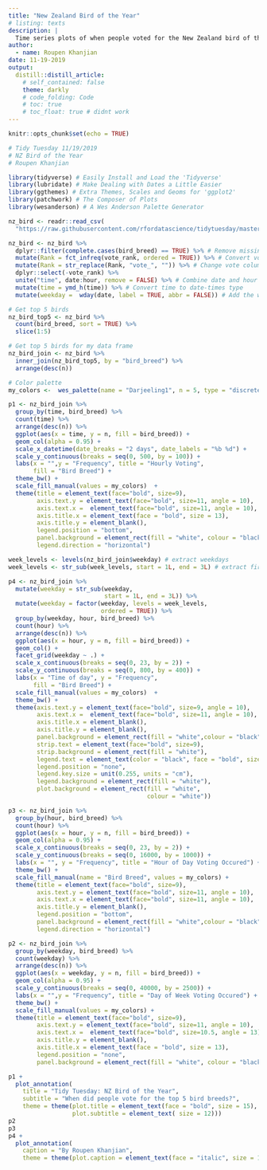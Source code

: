 ```yaml
---
title: "New Zealand Bird of the Year"
# listing: texts
description: |
  Time series plots of when people voted for the New Zealand bird of the year
author:
  - name: Roupen Khanjian
date: 11-19-2019
output:
  distill::distill_article:
    # self_contained: false
    theme: darkly
    # code_folding: Code
    # toc: true
    # toc_float: true # didnt work
---
```


```r
knitr::opts_chunk$set(echo = TRUE)
```

```r
# Tidy Tuesday 11/19/2019
# NZ Bird of the Year
# Roupen Khanjian

library(tidyverse) # Easily Install and Load the 'Tidyverse' 
library(lubridate) # Make Dealing with Dates a Little Easier
library(ggthemes) # Extra Themes, Scales and Geoms for 'ggplot2'
library(patchwork) # The Composer of Plots
library(wesanderson) # A Wes Anderson Palette Generator
```


```r
nz_bird <- readr::read_csv(
  "https://raw.githubusercontent.com/rfordatascience/tidytuesday/master/data/2019/2019-11-19/nz_bird.csv")

nz_bird <- nz_bird %>% 
  dplyr::filter(complete.cases(bird_breed) == TRUE) %>% # Remove missing votes
  mutate(Rank = fct_infreq(vote_rank, ordered = TRUE)) %>% # Convert vote_rank into a factor
  mutate(Rank = str_replace(Rank, "vote_", "")) %>% # Change vote column strings. 
  dplyr::select(-vote_rank) %>% 
  unite("time", date:hour, remove = FALSE) %>% # Combine date and hour to a new column named time
  mutate(time = ymd_h(time)) %>% # Convert time to date-times type
  mutate(weekday =  wday(date, label = TRUE, abbr = FALSE)) # Add the weekday 

# Get top 5 birds
nz_bird_top5 <- nz_bird %>% 
  count(bird_breed, sort = TRUE) %>% 
  slice(1:5) 

# Get top 5 birds for my data frame
nz_bird_join <- nz_bird %>% 
  inner_join(nz_bird_top5, by = "bird_breed") %>% 
  arrange(desc(n))

# Color palette
my_colors <-  wes_palette(name = "Darjeeling1", n = 5, type = "discrete")

p1 <- nz_bird_join %>% 
  group_by(time, bird_breed) %>% 
  count(time) %>% 
  arrange(desc(n)) %>% 
  ggplot(aes(x = time, y = n, fill = bird_breed)) +
  geom_col(alpha = 0.95) + 
  scale_x_datetime(date_breaks = "2 days", date_labels = "%b %d") +
  scale_y_continuous(breaks = seq(0, 500, by = 100)) +
  labs(x = "",y = "Frequency", title = "Hourly Voting",
       fill = "Bird Breed") +
  theme_bw() +
  scale_fill_manual(values = my_colors)  +
  theme(title = element_text(face="bold", size=9),
        axis.text.y = element_text(face="bold", size=11, angle = 10),
        axis.text.x =  element_text(face="bold", size=11, angle = 10),
        axis.title.x = element_text(face = "bold", size = 13),
        axis.title.y = element_blank(),
        legend.position = "bottom",
        panel.background = element_rect(fill = "white", colour = "black"),
        legend.direction = "horizontal")

week_levels <- levels(nz_bird_join$weekday) # extract weekdays
week_levels <- str_sub(week_levels, start = 1L, end = 3L) # extract first 3 letters

p4 <- nz_bird_join %>% 
  mutate(weekday = str_sub(weekday,
                           start = 1L, end = 3L)) %>%
  mutate(weekday = factor(weekday, levels = week_levels,
                          ordered = TRUE)) %>% 
  group_by(weekday, hour, bird_breed) %>% 
  count(hour) %>% 
  arrange(desc(n)) %>%
  ggplot(aes(x = hour, y = n, fill = bird_breed)) +
  geom_col() + 
  facet_grid(weekday ~ .) +
  scale_x_continuous(breaks = seq(0, 23, by = 2)) +
  scale_y_continuous(breaks = seq(0, 800, by = 400)) +
  labs(x = "Time of day", y = "Frequency",
       fill = "Bird Breed") +
  scale_fill_manual(values = my_colors)  +
  theme_bw() +
  theme(axis.text.y = element_text(face="bold", size=9, angle = 10),
        axis.text.x =  element_text(face="bold", size=11, angle = 10),
        axis.title.x = element_blank(),
        axis.title.y = element_blank(),
        panel.background = element_rect(fill = "white",colour = "black"),
        strip.text = element_text(face="bold", size=9),
        strip.background = element_rect(fill = "white"),
        legend.text = element_text(color = "black", face = "bold", size = 7.75),
        legend.position = "none",
        legend.key.size = unit(0.255, units = "cm"),
        legend.background = element_rect(fill = "white"),
        plot.background = element_rect(fill = "white",
                                       colour = "white"))

p3 <- nz_bird_join %>% 
  group_by(hour, bird_breed) %>% 
  count(hour) %>% 
  ggplot(aes(x = hour, y = n, fill = bird_breed)) +
  geom_col(alpha = 0.95) + 
  scale_x_continuous(breaks = seq(0, 23, by = 2)) +
  scale_y_continuous(breaks = seq(0, 16000, by = 1000)) +
  labs(x = "", y = "Frequency", title = "Hour of Day Voting Occured") +
  theme_bw() +
  scale_fill_manual(name = "Bird Breed", values = my_colors) +
  theme(title = element_text(face="bold", size=9),
        axis.text.y = element_text(face="bold", size=11, angle = 10),
        axis.text.x = element_text(face="bold", size=11, angle = 10),
        axis.title.y = element_blank(),
        legend.position = "bottom",
        panel.background = element_rect(fill = "white",colour = "black"),
        legend.direction = "horizontal")

p2 <- nz_bird_join %>% 
  group_by(weekday, bird_breed) %>% 
  count(weekday) %>% 
  arrange(desc(n)) %>% 
  ggplot(aes(x = weekday, y = n, fill = bird_breed)) +
  geom_col(alpha = 0.95) + 
  scale_y_continuous(breaks = seq(0, 40000, by = 2500)) +
  labs(x = "",y = "Frequency", title = "Day of Week Voting Occured") +
  theme_bw() +
  scale_fill_manual(values = my_colors) +
  theme(title = element_text(face="bold", size=9),
        axis.text.y = element_text(face="bold", size=11, angle = 10),
        axis.text.x =  element_text(face="bold", size=10.5, angle = 13),
        axis.title.y = element_blank(),
        axis.title.x = element_text(face = "bold", size = 13),
        legend.position = "none",
        panel.background = element_rect(fill = "white", colour = "black"))

```


```r
p1 +
  plot_annotation(
    title = "Tidy Tuesday: NZ Bird of the Year",
    subtitle = "When did people vote for the top 5 bird breeds?",
    theme = theme(plot.title = element_text(face = "bold", size = 15),
                  plot.subtitle = element_text( size = 12))) 
p2
p3
p4 +
  plot_annotation(
    caption = "By Roupen Khanjian",
    theme = theme(plot.caption = element_text(face = "italic", size = 10))) 


```


